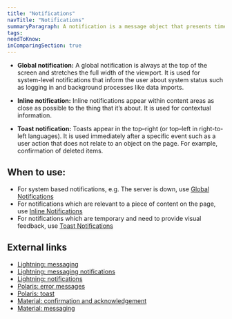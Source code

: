 ```yaml
---
title: "Notifications"
navTitle: "Notifications"
summaryParagraph: A notification is a message object that presents timely information, including alerts, errors, reminders, cookie warnings, and requests.
tags:
needToKnow:
inComparingSection: true
---
```


- **Global notification:** A global notification is always at the top of the screen and stretches the full width of the viewport. It is used for system-level notifications that inform the user about system status such as logging in and background processes like data imports.
 
- **Inline notification:** Inline notifications appear within content areas as close as possible to the thing that it’s about. It is used for contextual information.

- **Toast notification:** Toasts appear in the top–right (or top–left in right-to-left languages). It is used immediately after a specific event such as a user action that does not relate to an object on the page. For example, confirmation of deleted items.

## When to use:

*   For system based notifications, e.g. The server is down, use [Global Notifications](/components/global-notification)
*   For notifications which are relevant to a piece of content on the page, use [Inline Notifications](/components/inline-notification)
*   For notifications which are temporary and need to provide visual feedback, use [Toast Notifications](/components/toast-notification)

## External links

- [Lightning: messaging](https://www.lightningdesignsystem.com/guidelines/messaging/components/overview/)
- [Lightning: messaging notifications](https://www.lightningdesignsystem.com/guidelines/messaging/components/notifications/#site-main-content)
- [Lightning: notifications](https://www.lightningdesignsystem.com/components/notifications/#site-main-content)
- [Polaris: error messages](https://polaris.shopify.com/patterns-and-guides/error-messages#section-home-notifications)
- [Polaris: toast](https://polaris.shopify.com/components/feedback-indicators/toast)
- [Material: confirmation and acknowledgement](https://material.io/design/communication/confirmation-acknowledgement.html#usage)
- [Material: messaging](https://material.io/design/components/snackbars.html)

